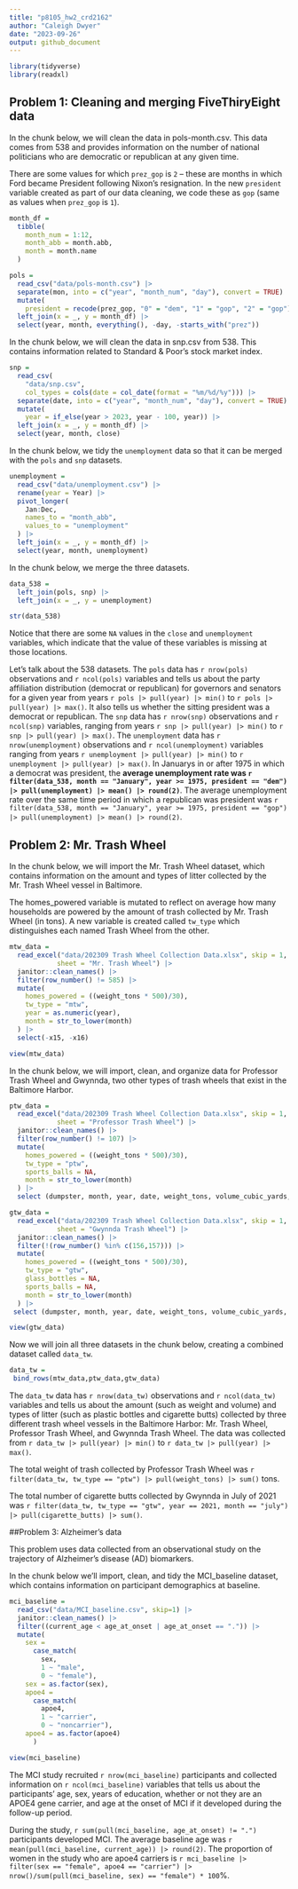 ```yaml
---
title: "p8105_hw2_crd2162"
author: "Caleigh Dwyer"
date: "2023-09-26"
output: github_document
---
```


```r
library(tidyverse)
library(readxl)
```

## Problem 1: Cleaning and merging FiveThiryEight data

In the chunk below, we will clean the data in pols-month.csv. This data comes from 538 and provides information on the number of national politicians who are democratic or republican at any given time. 

There are some values for which `prez_gop` is `2` -- these are months in which Ford became President following Nixon's resignation. In the new `president` variable created as part of our data cleaning, we code these as `gop` (same as values when `prez_gop` is `1`).

```r
month_df = 
  tibble(
    month_num = 1:12,
    month_abb = month.abb,
    month = month.name
  )

pols = 
  read_csv("data/pols-month.csv") |>
  separate(mon, into = c("year", "month_num", "day"), convert = TRUE) |>
  mutate(
    president = recode(prez_gop, "0" = "dem", "1" = "gop", "2" = "gop")) |>
  left_join(x = _, y = month_df) |> 
  select(year, month, everything(), -day, -starts_with("prez")) 
```


In the chunk below, we will clean the data in snp.csv from 538. This contains information related to Standard & Poor’s stock market index.

```r
snp = 
  read_csv(
    "data/snp.csv",
    col_types = cols(date = col_date(format = "%m/%d/%y"))) |>
  separate(date, into = c("year", "month_num", "day"), convert = TRUE) |>
  mutate(
    year = if_else(year > 2023, year - 100, year)) |> 
  left_join(x = _, y = month_df) |> 
  select(year, month, close) 
```


In the chunk below, we tidy the `unemployment` data so that it can be merged with the `pols` and `snp` datasets.

```r
unemployment = 
  read_csv("data/unemployment.csv") |>
  rename(year = Year) |>
  pivot_longer(
    Jan:Dec, 
    names_to = "month_abb",
    values_to = "unemployment"
  ) |> 
  left_join(x = _, y = month_df) |> 
  select(year, month, unemployment)
```

In the chunk below, we merge the three datasets.

```r
data_538 = 
  left_join(pols, snp) |>
  left_join(x = _, y = unemployment)

str(data_538)
```

Notice that there are some `NA` values in the `close` and `unemployment` variables, which indicate that the value of these variables is missing at those locations.

Let's talk about the 538 datasets. The `pols` data has `r nrow(pols)` observations and `r ncol(pols)` variables and tells us about the party affiliation distribution (democrat or republican) for governors and senators for a given year from years `r pols |> pull(year) |> min()` to `r pols |> pull(year) |> max()`. It also tells us whether the sitting president was a democrat or republican. The `snp` data has `r nrow(snp)` observations and `r ncol(snp)` variables, ranging from years `r snp |> pull(year) |> min()` to `r snp |> pull(year) |> max()`. The `unemployment` data has `r nrow(unemployment)` observations and `r ncol(unemployment)` variables ranging from years `r unemployment |> pull(year) |> min()` to `r unemployment |> pull(year) |> max()`. In Januarys in or after 1975 in which a democrat was president, the **average unemployment rate was `r filter(data_538, month == "January", year >= 1975, president == "dem") |> pull(unemployment) |> mean() |> round(2)`**.  The average unemployment rate over the same time period in which a republican was president was `r filter(data_538, month == "January", year >= 1975, president == "gop") |> pull(unemployment) |> mean() |> round(2)`.


## Problem 2: Mr. Trash Wheel

In the chunk below, we will import the Mr. Trash Wheel dataset, which contains information on the amount and types of litter collected by the Mr. Trash Wheel vessel in Baltimore. 

The homes_powered variable is mutated to reflect on average how many households are powered by the amount of trash collected by Mr. Trash Wheel (in tons). A new variable is created called `tw_type` which distinguishes each named Trash Wheel from the other.

```r
mtw_data = 
  read_excel("data/202309 Trash Wheel Collection Data.xlsx", skip = 1,
            sheet = "Mr. Trash Wheel") |> 
  janitor::clean_names() |> 
  filter(row_number() != 585) |> 
  mutate(
    homes_powered = ((weight_tons * 500)/30),
    tw_type = "mtw",
    year = as.numeric(year),
    month = str_to_lower(month)
  ) |> 
  select(-x15, -x16)

view(mtw_data)
```

In the chunk below, we will import, clean, and organize data for Professor Trash Wheel and Gwynnda, two other types of trash wheels that exist in the Baltimore Harbor.

```r
ptw_data = 
  read_excel("data/202309 Trash Wheel Collection Data.xlsx", skip = 1,
            sheet = "Professor Trash Wheel") |> 
  janitor::clean_names() |> 
  filter(row_number() != 107) |> 
  mutate(
    homes_powered = ((weight_tons * 500)/30),
    tw_type = "ptw",
    sports_balls = NA,
    month = str_to_lower(month)
  ) |> 
  select (dumpster, month, year, date, weight_tons, volume_cubic_yards, plastic_bottles, polystyrene, cigarette_butts, glass_bottles, plastic_bags, wrappers, sports_balls, homes_powered, tw_type)

gtw_data = 
  read_excel("data/202309 Trash Wheel Collection Data.xlsx", skip = 1,
            sheet = "Gwynnda Trash Wheel") |> 
  janitor::clean_names() |> 
  filter(!(row_number() %in% c(156,157))) |> 
  mutate(
    homes_powered = ((weight_tons * 500)/30),
    tw_type = "gtw",
    glass_bottles = NA,
    sports_balls = NA,
    month = str_to_lower(month)
  ) |> 
 select (dumpster, month, year, date, weight_tons, volume_cubic_yards, plastic_bottles, polystyrene, cigarette_butts, glass_bottles, plastic_bags, wrappers, sports_balls, homes_powered, tw_type)

view(gtw_data)
```


Now we will join all three datasets in the chunk below, creating a combined dataset called `data_tw`.

```r
data_tw = 
 bind_rows(mtw_data,ptw_data,gtw_data) 

```


The `data_tw` data has `r nrow(data_tw)` observations and `r ncol(data_tw)` variables and tells us about the amount (such as weight and volume) and types of litter (such as plastic bottles and cigarette butts) collected by three different trash wheel vessels in the Baltimore Harbor: Mr. Trash Wheel, Professor Trash Wheel, and Gwynnda Trash Wheel. The data was collected from `r data_tw |> pull(year) |> min()` to `r data_tw |> pull(year) |> max()`. 

The total weight of trash collected by Professor Trash Wheel was `r filter(data_tw, tw_type == "ptw") |> pull(weight_tons) |> sum()` tons.

The total number of cigarette butts collected by Gwynnda in July of 2021 was `r filter(data_tw, tw_type == "gtw", year == 2021, month == "july") |> pull(cigarette_butts) |> sum()`.


##Problem 3: Alzheimer's data

This problem uses data collected from an observational study on the trajectory of Alzheimer's disease (AD) biomarkers. 

In the chunk below we'll import, clean, and tidy the MCI_baseline dataset, which contains information on participant demographics at baseline.

```r
mci_baseline = 
  read_csv("data/MCI_baseline.csv", skip=1) |> 
  janitor::clean_names() |>
  filter((current_age < age_at_onset | age_at_onset == ".")) |> 
  mutate(
    sex =
      case_match(
        sex,
        1 ~ "male",
        0 ~ "female"),
    sex = as.factor(sex),
    apoe4 = 
      case_match(
        apoe4,
        1 ~ "carrier",
        0 ~ "noncarrier"),
    apoe4 = as.factor(apoe4)
      )

view(mci_baseline)

```

The MCI study recruited `r nrow(mci_baseline)` participants and collected information on `r ncol(mci_baseline)` variables that tells us about the participants' age, sex, years of education, whether or not they are an APOE4 gene carrier, and age at the onset of MCI if it developed during the follow-up period. 

During the study, `r sum(pull(mci_baseline, age_at_onset) != ".")` participants developed MCI. The average baseline age was `r mean(pull(mci_baseline, current_age)) |> round(2)`. The proportion of women in the study who are apoe4 carriers is `r mci_baseline |> filter(sex == "female", apoe4 == "carrier") |> nrow()/sum(pull(mci_baseline, sex) == "female") * 100`%.


